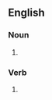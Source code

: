 ==English==

===Noun===
{{head|en|noun plural form}}

# {{plural of|deadlock|lang=en}}

===Verb===
{{head|en|verb form}}

# {{en-third-person singular of|deadlock}}